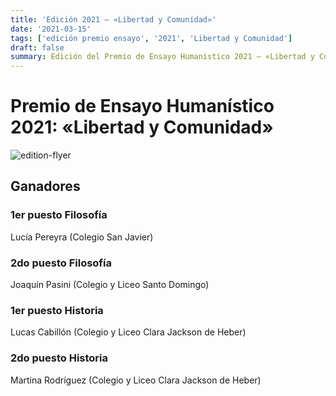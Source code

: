 ```yaml
---
title: 'Edición 2021 — «Libertad y Comunidad»'
date: '2021-03-15'
tags: ['edición premio ensayo', '2021', 'Libertad y Comunidad']
draft: false
summary: Edición del Premio de Ensayo Humanístico 2021 — «Libertad y Comunidad»
---
```


# Premio de Ensayo Humanístico 2021: «Libertad y Comunidad»

![edition-flyer](/static/images/essay-awards/2021/flyer.jpg)

## Ganadores

### 1er puesto Filosofía
Lucía Pereyra (Colegio San Javier)

### 2do puesto Filosofía
Joaquín Pasini (Colegio y Liceo Santo Domingo)


### 1er puesto Historia
Lucas Cabillón (Colegio y Liceo Clara Jackson de Heber)


### 2do puesto Historia
Martina Rodríguez (Colegio y Liceo Clara Jackson de Heber)
